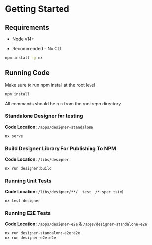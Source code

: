 
<Meta title="Docs/Getting Started" />

# Getting Started

## Requirements

- Node v14+

- Recommended - Nx CLI

```bash
npm install -g nx
```

## Running Code

Make sure to run npm install at the root level

```bash
npm install
```

All commands should be run from the root repo directory

### Standalone Designer for testing

**Code Location:** ```/apps/designer-standalone```

```bash
nx serve
```


### Build Designer Library For Publishing To NPM

**Code Location:** ```/libs/designer```

```bash
nx run designer:build
```

### Running Unit Tests

**Code Location:** ```/libs/designer/**/__test__/*.spec.ts(x)```

```bash
nx test designer
```

### Running E2E Tests

**Code Location:** ```/apps/designer-e2e``` & ```/apps/designer-standalone-e2e```

```bash
nx run designer-standalone-e2e:e2e
nx run designer-e2e:e2e
```